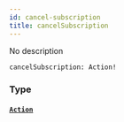 ```yaml
---
id: cancel-subscription
title: cancelSubscription
---
```


No description

```graphql
cancelSubscription: Action!

```

### Type

#### [`Action`](/docs/graphql/objects/action)
